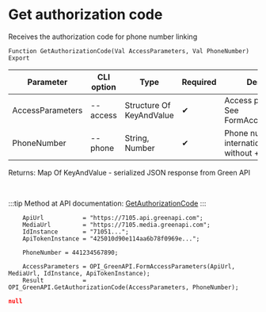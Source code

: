 ﻿---
sidebar_position: 9
---


# Get authorization code
 Receives the authorization code for phone number linking



`Function GetAuthorizationCode(Val AccessParameters, Val PhoneNumber) Export`

  | Parameter | CLI option | Type | Required | Description |
  |-|-|-|-|-|
  | AccessParameters | --access | Structure Of KeyAndValue | &#x2714; | Access parameters. See FormAccessParameters |
  | PhoneNumber | --phone | String, Number | &#x2714; | Phone number in international format without + and 00 |

  
  Returns:  Map Of KeyAndValue - serialized JSON response from Green API

<br/>

:::tip
Method at API documentation: [GetAuthorizationCode](https://green-api.com/docs/api/account/GetAuthorizationCode/)
:::
<br/>



```bsl title="1C:Enterprise/OneScript code example"
    ApiUrl           = "https://7105.api.greenapi.com";
    MediaUrl         = "https://7105.media.greenapi.com";
    IdInstance       = "71051...";
    ApiTokenInstance = "425010d90e114aa6b78f0969e...";

    PhoneNumber = 441234567890;

    AccessParameters = OPI_GreenAPI.FormAccessParameters(ApiUrl, MediaUrl, IdInstance, ApiTokenInstance);
    Result           = OPI_GreenAPI.GetAuthorizationCode(AccessParameters, PhoneNumber);
```
 



```json title="Result"
null
```

